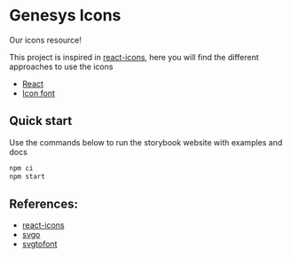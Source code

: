 
<Meta title="Introduction" />

# Genesys Icons

Our icons resource!

This project is inspired in [react-icons](https://react-icons.github.io/react-icons/),
here you will find the different approaches to use the icons

- [React](?path=/story/react-usage--page)
- [Icon font](?path=/story/font-usage--page)

## Quick start

Use the commands below to run the storybook website with examples and docs

```js
npm ci
npm start
```

## References:

- [react-icons](https://react-icons.github.io/react-icons/)
- [svgo](https://www.npmjs.com/package/svgo)
- [svgtofont](https://www.npmjs.com/package/svgtofont)
